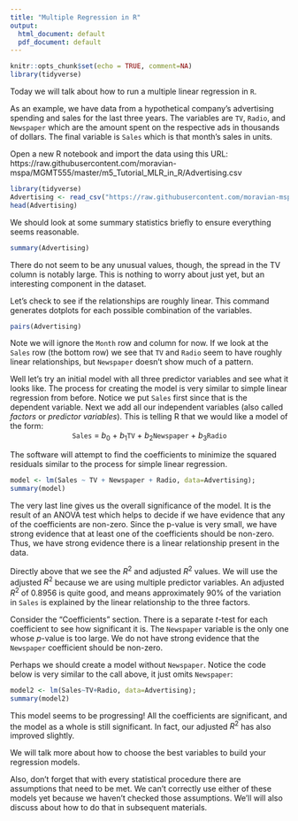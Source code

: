 ```yaml
---
title: "Multiple Regression in R"
output:
  html_document: default
  pdf_document: default
---
```


```r
knitr::opts_chunk$set(echo = TRUE, comment=NA)
library(tidyverse)
```
Today we will talk about how to run a multiple linear regression in `R`.

As an example, we have data from a hypothetical company's advertising spending and sales for the last three years.  The variables are `TV`, `Radio`, and `Newspaper` which are the amount spent on the respective ads in thousands of dollars.  The final variable is `Sales` which is that month's sales in units.

Open a new R notebook and import the data using this URL:  https://raw.githubusercontent.com/moravian-mspa/MGMT555/master/m5_Tutorial_MLR_in_R/Advertising.csv 
```r
library(tidyverse)
Advertising <- read_csv("https://raw.githubusercontent.com/moravian-mspa/MGMT555/master/m5_Tutorial_MLR_in_R/Advertising.csv");
head(Advertising)
```

We should look at some summary statistics briefly to ensure everything seems reasonable.
```r
summary(Advertising)
```

There do not seem to be any unusual values, though, the spread in the TV column is notably large.  This is nothing to worry about just yet, but an interesting component in the dataset. 


Let's check to see if the relationships are roughly linear.  This command generates dotplots for each possible combination of the variables.
```r
pairs(Advertising)
```

Note we will ignore the `Month` row and column for now.  If we look at the `Sales` row (the bottom row) we see that `TV` and `Radio` seem to have roughly linear relationships, but `Newspaper` doesn't show much of a pattern. 

Well let's try an initial model with all three predictor variables and see what it looks like. The process for creating the model is very similar to simple linear regression from before.  Notice we put `Sales` first since that is the dependent variable.  Next we add all our independent variables (also called *factors* or *predictor variables*).  This is telling R that we would like a model of the form:
<center>
`Sales` = $b_0$ + $b_1$`TV` + $b_2$`Newspaper` + $b_3$`Radio`
</center>
The software will attempt to find the coefficients to minimize the squared residuals similar to the process for simple linear regression.
```r
model <- lm(Sales ~ TV + Newspaper + Radio, data=Advertising);
summary(model)
```

The very last line gives us the overall significance of the model.  It is the result of an ANOVA test which helps to decide if we have evidence that any of the coefficients are non-zero. Since the p-value is very small, we have strong evidence that at least one of the coefficients should be non-zero. Thus, we have strong evidence there is a linear relationship present in the data.

Directly above that we see the $R^2$ and adjusted $R^2$ values.  We will use the adjusted $R^2$ because we are using multiple predictor variables.  An adjusted $R^2$ of 0.8956 is quite good, and means approximately 90% of the variation  in `Sales` is explained by the linear relationship to the three factors.

Consider the "Coefficients" section. There is a separate $t$-test for each coefficient to see how significant it is.  The `Newspaper` variable is the only one whose $p$-value is too large.  We do not have strong evidence that the `Newspaper` coefficient should be non-zero.

Perhaps we should create a model without `Newspaper`.  Notice the code below is very similar to the call above, it just omits `Newspaper`:
```r
model2 <- lm(Sales~TV+Radio, data=Advertising);
summary(model2)
```

This model seems to be progressing!  All the coefficients are significant, and the model as a whole is still significant.  In fact, our adjusted $R^2$ has also improved slightly.

We will talk more about how to choose the best variables to build your regression models.

Also, don't forget that with every statistical procedure there are assumptions that need to be met.  We can't correctly use either of these models yet because we haven't checked those assumptions.  We'll will also discuss about how to do that in subsequent materials.
